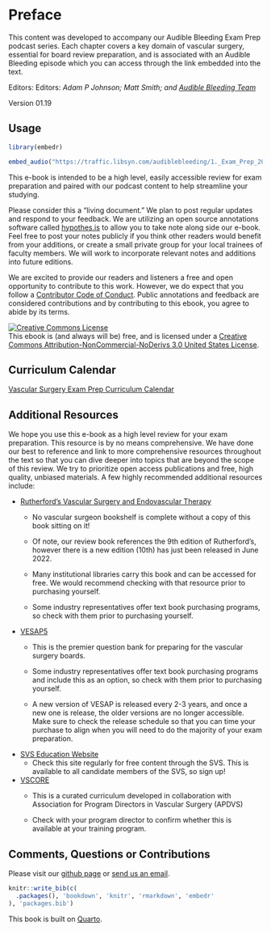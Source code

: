 # Preface {.unnumbered}

This content was developed to accompany our Audible Bleeding Exam Prep podcast series. Each chapter covers a key domain of vascular surgery, essential for board review preparation, and is associated with an Audible Bleeding episode which you can access through the link embedded into the text.

Editors: Editors: *Adam P Johnson; Matt Smith; and [Audible Bleeding Team](https://www.audiblebleeding.com/about-1/)*

Version 01.19

## Usage

```r

library(embedr)

embed_audio("https://traffic.libsyn.com/audiblebleeding/1._Exam_Prep_2023_-_Introductionau.mp3")

```

This e-book is intended to be a high level, easily accessible review for exam preparation and paired with our podcast content to help streamline your studying.

Please consider this a "living document." We plan to post regular updates and respond to your feedback. We are utilizing an open source annotations software called [hypothes.is](https://web.hypothes.is) to allow you to take note along side our e-book. Feel free to post your notes publicly if you think other readers would benefit from your additions, or create a small private group for your local trainees of faculty members. We will work to incorporate relevant notes and additions into future editions.

We are excited to provide our readers and listeners a free and open opportunity to contribute to this work. However, we do expect that you follow a [Contributor Code of Conduct](https://www.contributor-covenant.org/version/2/0/code_of_conduct/). Public annotations and feedback are considered contributions and by contributing to this ebook, you agree to abide by its terms.

<a rel="license" href="http://creativecommons.org/licenses/by-nc-nd/3.0/us/"><img src="https://i.creativecommons.org/l/by-nc-nd/3.0/us/88x31.png" alt="Creative Commons License" style="border-width:0"/></a><br />This ebook is (and always will be) free, and is licensed under a <a rel="license" href="http://creativecommons.org/licenses/by-nc-nd/3.0/us/">Creative Commons Attribution-NonCommercial-NoDerivs 3.0 United States License</a>.

## Curriculum Calendar

[Vascular Surgery Exam Prep Curriculum Calendar](https://calendar.google.com/calendar/u/0/embed?src=354423c7b5ee5a8d0c3c605f87e975858111d5d4127e4f82820e1d2c09e41d0b@group.calendar.google.com&ctz=America/New_York)

## Additional Resources

We hope you use this e-book as a high level review for your exam preparation. This resource is by no means comprehensive. We have done our best to reference and link to more comprehensive resources throughout the text so that you can dive deeper into topics that are beyond the scope of this review. We try to prioritize open access publications and free, high quality, unbiased materials. A few highly recommended additional resources include:

-   [Rutherford's Vascular Surgery and Endovascular Therapy](https://www.us.elsevierhealth.com/rutherfords-vascular-surgery-and-endovascular-therapy-2-volume-set-9780323775571.html?nosto=nosto-page-search1)
    -   No vascular surgeon bookshelf is complete without a copy of this book sitting on it!

    -   Of note, our review book references the 9th edition of Rutherford's, however there is a new edition (10th) has just been released in June 2022.

    -   Many institutional libraries carry this book and can be accessed for free. We would recommend checking with that resource prior to purchasing yourself.

    -   Some industry representatives offer text book purchasing programs, so check with them prior to purchasing yourself.
-   [VESAP5](https://vascular.org/vascular-specialists/education-and-meetings/vesap5)
    -   This is the premier question bank for preparing for the vascular surgery boards.

    -   Some industry representatives offer text book purchasing programs and include this as an option, so check with them prior to purchasing yourself.

    -   A new version of VESAP is released every 2-3 years, and once a new one is release, the older versions are no longer accessible. Make sure to check the release schedule so that you can time your purchase to align when you will need to do the majority of your exam preparation.
-   [SVS Education Website](https://vascular.org/vascular-specialists/education-and-meetings)
    -   Check this site regularly for free content through the SVS. This is available to all candidate members of the SVS, so sign up!
-   [VSCORE](https://www.surgicalcore.org/public/curriculum#vascsurg)
    -   This is a curated curriculum developed in collaboration with Association for Program Directors in Vascular Surgery (APDVS)

    -   Check with your program director to confirm whether this is available at your training program.

## Comments, Questions or Contributions

Please visit our [github page](https://github.com/adam-mdmph/vs-examprep) or [send us an email](mailto:audiblebleeding@vascularsociety.org).

```r
knitr::write_bib(c(
  .packages(), 'bookdown', 'knitr', 'rmarkdown', 'embedr'
), 'packages.bib')
```

This book is built on [Quarto](https://quarto.org).
